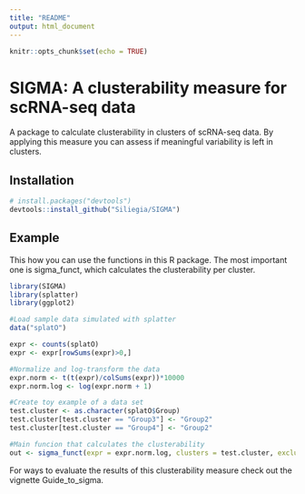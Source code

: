 ```yaml
---
title: "README"
output: html_document
---
```


```r
knitr::opts_chunk$set(echo = TRUE)
```

# SIGMA: A clusterability measure for scRNA-seq data
A package to calculate clusterability in clusters of scRNA-seq data. By applying this measure you can assess if meaningful variability is left in clusters.


## Installation
```r
# install.packages("devtools")
devtools::install_github("Siliegia/SIGMA")
```

## Example

This how you can use the functions in this R package. The most important one is sigma_funct, which calculates the clusterability per cluster. 

```r
library(SIGMA)
library(splatter)
library(ggplot2)

#Load sample data simulated with splatter
data("splatO")

expr <- counts(splatO)
expr <- expr[rowSums(expr)>0,]

#Normalize and log-transform the data
expr.norm <- t(t(expr)/colSums(expr))*10000
expr.norm.log <- log(expr.norm + 1)

#Create toy example of a data set
test.cluster <- as.character(splatO$Group)
test.cluster[test.cluster == "Group3"] <- "Group2"
test.cluster[test.cluster == "Group4"] <- "Group2"

#Main funcion that calculates the clusterability
out <- sigma_funct(expr = expr.norm.log, clusters = test.cluster, exclude = data.frame(clsm = log(colSums(expr) + 1)))
```

For ways to evaluate the results of this clusterability measure check out the vignette Guide_to_sigma.
